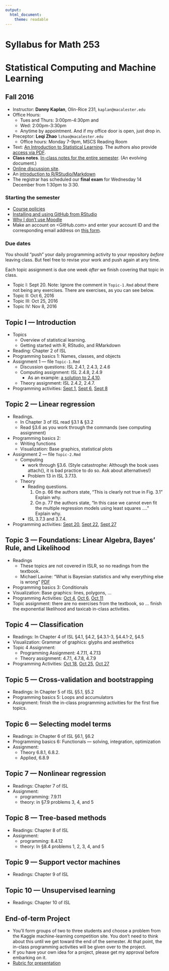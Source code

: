 ```yaml
---
output: 
  html_document: 
    theme: readable
---
```


# Syllabus for Math 253
# Statistical Computing and Machine Learning
## Fall 2016




* Instructor: **Danny Kaplan**, Olin-Rice 231, `kaplan@macalester.edu`
* Office Hours: 
    - Tues and Thurs: 3:00pm-4:30pm and 
    - Wed: 2:00pm-3:30pm
    - Anytime by appointment. And if my office door is open, just drop in.
* Preceptor: **Leqi Zhao** `lzhao@macalester.edu`
    - Office hours: Monday 7-9pm, MSCS Reading Room
* Text: [An Introduction to Statistical Learning](http://www.springer.com/us/book/9781461471370).  The authors also provide [access via PDF](http://www-bcf.usc.edu/~gareth/ISL/ISLR%20First%20Printing.pdf).
* **Class notes**. [In-class notes for the entire semester](Class_notes/_book/introduction.html). (An evolving document.)
* [Online discussion site](https://github.com/dtkaplan/math253-discussion/issues).
* An [introduction to R/RStudio/Markdown](http://ismayc.github.io/rbasics-book)
* The registrar has scheduled our **final exam** for Wednesday 14 December from 1:30pm to 3:30.

### Starting the semester

* [Course policies](policies.html)
* [Installing and using GitHub from RStudio](github.html)
* [Why I don't use Moodle](why-not-moodle.html)
* Make an account on <GitHub.com> and enter your account ID and the corresponding email address on [this form](https://docs.google.com/forms/d/e/1FAIpQLSemXlrenuLKVY0GNf-gBGDh6QTkaw3hS7fEZojBxBY3K_e2uA/viewform#responses).

### Due dates

You should "push" your daily programming activity to your repository *before* leaving class. But feel free to revise your work and push again at any time.

Each topic assignment is due one week *after* we finish covering that topic in class.

- Topic I: Sept 20. Note: Ignore the comment in `Topic-1.Rmd` about there not being any exercises. There are exercises, as you can see below.
- Topic II: Oct 6, 2016
- Topic III: Oct 25, 2016
- Topic IV: Nov 8, 2016


## Topic I --- Introduction

* Topics
    - Overview of statistical learning.
    - Getting started with R, RStudio, and RMarkdown
* Reading: Chapter 2 of ISL
* Programming basics 1: Names, classes, and objects
* Assignment 1 --- file `Topic-1.Rmd`
    * Discussion questions: ISL 2.4.1, 2.4.3, 2.4.6
    * Computing assignment: ISL 2.4.8, 2.4.9
        - As an example: [a solution to 2.4.10](Assignments/ISL-2/example-week-2-programming.html).
    * Theory assignment: ISL 2.4.2, 2.4.7.
* Programming activities: [Sept 1](ProgrammingActivities/Day-01-Programming-Task.html), [Sept 6](ProgrammingActivities/Day-02-Programming-Task.html), [Sept 8](ProgrammingActivities/Day-03-Programming-Task.html)

## Topic 2 --- Linear regression

* Readings.
    - In Chapter 3 of ISL read §3.1 & §3.2
    - Read §3.6 as you work through the commands (see computing assignment)
* Programming basics 2: 
    - Writing functions
    - Visualization: Base graphics, statistical plots
* Assignment 2 --- file `Topic-2.Rmd`
    - Computing
        - work through §3.6. (Style catastrophe: Although the book uses attach(), it is bad practice to do so. Ask about alternatives!)
        - Problem 13 in ISL 3.7.13.
    - Theory 
        - Reading questions.
            1. On p. 66 the authors state, "This is clearly not true in Fig. 3.1" Explain why.
            2. On p. 77 the authors state, "In this case we cannot even fit the multiple regression models using least squares ...." Explain why.
        - ISL 3.7.3 and 3.7.4.
* Programming activities: [Sept 20](ProgrammingActivities/Day-04-Programming-Task.html), [Sept 22](ProgrammingActivities/Day-05-Programming-Task.html), [Sept 27](ProgrammingActivities/Day-06-Programming-Task.html)


## Topic 3 --- Foundations: Linear Algebra, Bayes' Rule, and Likelihood

* Readings
    - These topics are not covered in ISLR, so no readings from the textbook.
    - Michael Lavine: "What is Bayesian statistics and why everything else is wrong" [PDF](Resources/Likelihood-Lavine.pdf)
* Programming basics 3: Conditionals
* Visualization: Base graphics: lines, polygons, ...
* Programming Activities: [Oct 4](ProgrammingActivities/Day-07-Programming-Task.html), [Oct 6](ProgrammingActivities/Day-08-Programming-Task.html), [Oct 11](ProgrammingActivities/Day-09-Programming-Task.html)
* Topic assignment: there are no exercises from the textbook, so ... finish the exponential likelihood and taxicab in-class activities. 

## Topic 4 --- Classification

* Readings: In Chapter 4 of ISL §4.1, §4.2, §4.3.1-3, §4.4.1-2, §4.5
* Visualization: Grammar of graphics: glyphs and aesthetics
* Topic 4 Assignment:
    - Programming Assignment: 4.7.11, 4.7.13
    - Theory assignment: 4.7.1, 4.7.8, 4.7.9
* Programming Activities: [Oct 18](ProgrammingActivities/Day-10-Programming-Task.html), [Oct 25](ProgrammingActivities/Day-11-Programming-Task.html), [Oct 27](ProgrammingActivities/Day-12-Programming-Task.pdf)


## Topic 5 --- Cross-validation and bootstrapping

* Readings: In Chapter 5 of ISL §5.1, §5.2
* Programming basics 5: Loops and accumulators
* Assignment: finish the in-class programming activities for the first five topics.

## Topic 6 --- Selecting model terms

* Readings: in Chapter 6 of ISL §6.1, §6.2
* Programming basics 6: Functionals --- solving, integration, optimization
* Assignment: 
    - Theory 6.8.1, 6.8.2. 
    - Applied, 6.8.9

## Topic 7 --- Nonlinear regression

* Readings: Chapter 7 of ISL
* Assignment:
    - programming: 7.9.11
    - theory: in §7.9 problems 3, 4, and 5
 
## Topic 8 --- Tree-based methods

* Readings: Chapter 8 of ISL
* Assignment:
    - programming: 8.4.12
    - theory: In §8.4 problems 1, 2, 3, 4, and 5

## Topic 9 --- Support vector machines

* Readings: Chapter 9 of ISL

## Topic 10 --- Unsupervised learning

* Readings: Chapter 10 of ISL



## End-of-term Project

* You'll form groups of two to three students and choose a problem from the Kaggle machine-learning competition site. You don't need to think about this until we get toward the end of the semester. At that point, the in-class programming activities will be given over to the project.
* If you have your own idea for a project, please get my approval before embarking on it.
* [Rubric for presentation](rubric.html)
